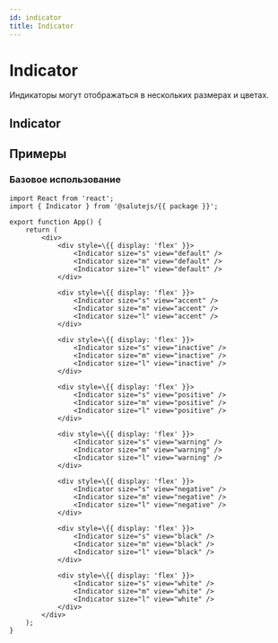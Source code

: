 ```yaml
---
id: indicator
title: Indicator
---
```



# Indicator
Индикаторы могут отображаться в нескольких размерах и цветах.

## Indicator
<Description name="Indicator" />
<PropsTable name="Indicator" exclude={['css']} />

## Примеры

### Базовое использование

```tsx live
import React from 'react';
import { Indicator } from '@salutejs/{{ package }}';

export function App() {
    return (
        <div>
            <div style=\{{ display: 'flex' }}>
                <Indicator size="s" view="default" />
                <Indicator size="m" view="default" />
                <Indicator size="l" view="default" />
            </div>

            <div style=\{{ display: 'flex' }}>
                <Indicator size="s" view="accent" />
                <Indicator size="m" view="accent" />
                <Indicator size="l" view="accent" />
            </div>

            <div style=\{{ display: 'flex' }}>
                <Indicator size="s" view="inactive" />
                <Indicator size="m" view="inactive" />
                <Indicator size="l" view="inactive" />
            </div>

            <div style=\{{ display: 'flex' }}>
                <Indicator size="s" view="positive" />
                <Indicator size="m" view="positive" />
                <Indicator size="l" view="positive" />
            </div>

            <div style=\{{ display: 'flex' }}>
                <Indicator size="s" view="warning" />
                <Indicator size="m" view="warning" />
                <Indicator size="l" view="warning" />
            </div>

            <div style=\{{ display: 'flex' }}>
                <Indicator size="s" view="negative" />
                <Indicator size="m" view="negative" />
                <Indicator size="l" view="negative" />
            </div>

            <div style=\{{ display: 'flex' }}>
                <Indicator size="s" view="black" />
                <Indicator size="m" view="black" />
                <Indicator size="l" view="black" />
            </div>

            <div style=\{{ display: 'flex' }}>
                <Indicator size="s" view="white" />
                <Indicator size="m" view="white" />
                <Indicator size="l" view="white" />
            </div>
        </div>
    );
}
```
